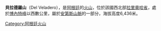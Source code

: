 {{coord|27|55|S|68|55|W|region:AR_type:mountain_source:Peakbagger|display=title}}

'''貝拉德羅山'''（Del Veladero），是[[阿根廷|阿根廷]]的[[火山|火山]]，位於該國西北部[[拉里奧哈省|拉里奧哈省]]，處於[[博內特峰|博內特峰]]以西數公里，屬於[[安第斯山脈|安第斯山脈]]的一部分，海拔高度6,436米。

{{Argentina-geo-stub}}
[[Category:阿根廷火山|Category:阿根廷火山]]